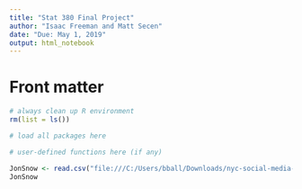 ```yaml
---
title: "Stat 380 Final Project"
author: "Isaac Freeman and Matt Secen"
date: "Due: May 1, 2019"
output: html_notebook
---
```


# Front matter

```r
# always clean up R environment
rm(list = ls())

# load all packages here

# user-defined functions here (if any)

```

```r
JonSnow <- read.csv("file:///C:/Users/bball/Downloads/nyc-social-media-usage-csv_csv.csv")
JonSnow
```

